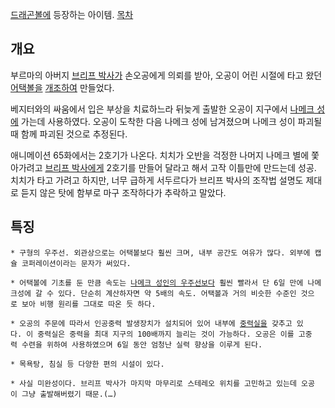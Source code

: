 [[드래곤볼]]에 등장하는 아이템.
[[목차]]
== 개요 ==
부르마의 아버지 [[브리프 박사]]가 손오공에게 의뢰를 받아, 오공이 어린 시절에 타고 왔던 [[어택볼]]을 [[개조]]하여 만들었다.

베지터와의 싸움에서 입은 부상을 치료하느라 뒤늦게 출발한 오공이 지구에서 [[나메크 성]]에 가는데 사용하였다. 오공이 도착한 다음 나메크 성에 남겨졌으며 나메크 성이 파괴될 때 함께 파괴된 것으로 추정된다.

애니메이션 65화에서는 2호기가 나온다. 치치가 오반을 걱정한 나머지 나메크 별에 쫓아가려고 [[브리프 박사]]에게 2호기를 만들어 달라고 해서 고작 이틀만에 만드는데 성공. 치치가 타고 가려고 하지만, 너무 급하게 서두르다가 브리프 박사의 조작법 설명도 제대로 듣지 않은 탓에 함부로 마구 조작하다가 추락하고 말았다.

== 특징 ==
 * 구형의 우주선. 외관상으로는 어택볼보다 훨씬 크며, 내부 공간도 여유가 많다. 외부에 캡슐 코퍼레이션이라는 문자가 써있다.

 * 어택볼에 기초를 둔 만큼 속도는 [[나메크 성인의 우주선]]보다 훨씬 빨라서 단 6일 만에 나메크성에 갈 수 있다. 단순히 계산하자면 약 5배의 속도. 어택볼과 거의 비슷한 수준인 것으로 보아 비행 원리를 그대로 따온 듯 하다.

 * 오공의 주문에 따라서 인공중력 발생장치가 설치되어 있어 내부에 [[중력실]]을 갖추고 있다. 이 중력실은 중력을 최대 지구의 100배까지 늘리는 것이 가능하다. 오공은 이를 고중력 수련을 위하여 사용하였으며 6일 동안 엄청난 실력 향상을 이루게 된다.

 * 목욕탕, 침실 등 다양한 편의 시설이 있다.

 * 사실 미완성이다. 브리프 박사가 마지막 마무리로 스테레오 위치를 고민하고 있는데 오공이 그냥 출발해버렸기 때문.(…)


